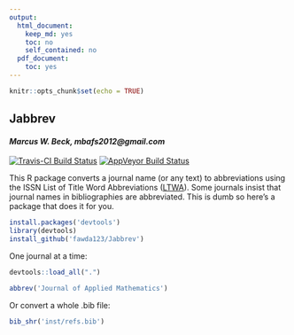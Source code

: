 ```yaml
---
output:
  html_document:
    keep_md: yes
    toc: no
    self_contained: no
  pdf_document:
    toc: yes
---
```


```r
knitr::opts_chunk$set(echo = TRUE)
```

## Jabbrev

#### *Marcus W. Beck, mbafs2012@gmail.com*

[![Travis-CI Build Status](https://travis-ci.org/fawda123/Jabbrev.svg?branch=master)](https://travis-ci.org/fawda123/Jabbrev)
[![AppVeyor Build Status](https://ci.appveyor.com/api/projects/status/github/fawda123/Jabbrev?branch=master&svg=true)](https://ci.appveyor.com/project/fawda123/Jabbrev)

This R package converts a journal name (or any text) to abbreviations using the ISSN List of Title Word Abbreviations ([LTWA](http://www.issn.org/services/online-services/access-to-the-ltwa/>)).  Some journals insist that journal names in bibliographies are abbreviated.  This is dumb so here's a package that does it for you.  

```r
install.packages('devtools')
library(devtools)
install_github('fawda123/Jabbrev')
```

One journal at a time:
```r
devtools::load_all(".")
```
```r
abbrev('Journal of Applied Mathematics')
```

Or convert a whole .bib file:
```r
bib_shr('inst/refs.bib')
```
